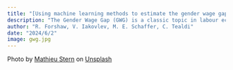 ```yaml
---
title: "[Using machine learning methods to estimate the gender wage gap](https://link.springer.com/chapter/10.1007/978-3-031-43601-7_6)"
description: "The Gender Wage Gap (GWG) is a classic topic in labour economics. Simply put, how do we explain the observed gap in earnings between men and women? Traditionally the GWG has been estimated using regression models based on Mincer-type wage equations controlling for individual, job and firm characteristics. Recently the literature has shifted towards understanding the relevance of methodological choices in estimating the GWG, including new machine learning (ML) techniques. This paper contributes to the discussion by exploring the alternative machine learning techniques to estimate the GWG. Specifically, we illustrate how to implement the proposal of Ahrens et al. to use “stacking regression” in combination with the “Double-Debiased Machine Learning” methodology of Chernozhukov et al. ."
author: "R. Forshaw, V. Iakovlev, M. E. Schaffer, C. Tealdi"
date: "2024/6/2"
image: gwg.jpg
---
```


Photo by <a href="https://unsplash.com/@mathieustern?utm_content=creditCopyText&utm_medium=referral&utm_source=unsplash">Mathieu Stern</a> on <a href="https://unsplash.com/photos/green-and-white-ceramic-figurine-1fzyz-bmKBw?utm_content=creditCopyText&utm_medium=referral&utm_source=unsplash">Unsplash</a>
      